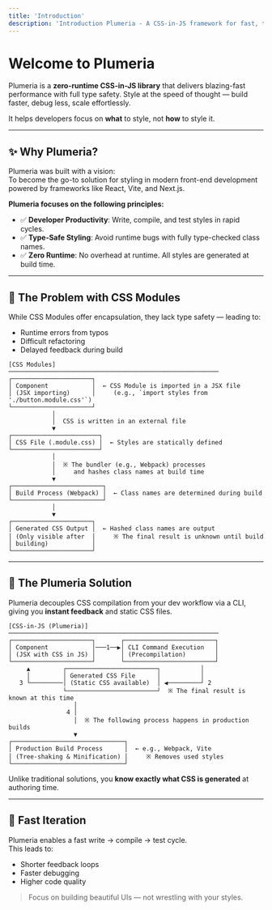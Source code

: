 ```yaml
---
title: 'Introduction'
description: 'Introduction Plumeria - A CSS-in-JS framework for fast, type-safe, zero-runtime styling.'
---
```


# Welcome to Plumeria

Plumeria is a **zero-runtime CSS-in-JS library** that delivers blazing-fast performance with full type safety.
Style at the speed of thought — build faster, debug less, scale effortlessly.


It helps developers focus on **what** to style, not **how** to style it.

---

## ✨ Why Plumeria?

Plumeria was built with a vision:  
To become the go-to solution for styling in modern front-end development powered by frameworks like React, Vite, and Next.js.

**Plumeria focuses on the following principles:**

- ✅ **Developer Productivity**: Write, compile, and test styles in rapid cycles.
- ✅ **Type-Safe Styling**: Avoid runtime bugs with fully type-checked class names.
- ✅ **Zero Runtime**: No overhead at runtime. All styles are generated at build time.

---

## 🧩 The Problem with CSS Modules

While CSS Modules offer encapsulation, they lack type safety — leading to:

- Runtime errors from typos
- Difficult refactoring
- Delayed feedback during build

```
[CSS Modules]
──────────────────────────────────────────────────────────
┌──────────────────────┐
│ Component            │  ← CSS Module is imported in a JSX file  
│ (JSX importing)      │     (e.g., `import styles from './button.module.css'`)  
└──────────────────────┘
            │
            │  CSS is written in an external file
            ▼
┌────────────────────────┐
│ CSS File (.module.css) │  ← Styles are statically defined  
└────────────────────────┘
            │
            │  ※ The bundler (e.g., Webpack) processes  
            │     and hashes class names at build time  
            ▼
┌─────────────────────────┐
│ Build Process (Webpack) │  ← Class names are determined during build  
└─────────────────────────┘
            │
            ▼
┌──────────────────────┐
│ Generated CSS Output │  ← Hashed class names are output  
│ (Only visible after  │     ※ The final result is unknown until build  
│ building)            │  
└──────────────────────┘

```
---

## 🧪 The Plumeria Solution

Plumeria decouples CSS compilation from your dev workflow via a CLI, giving you **instant feedback** and static CSS files.

```
[CSS-in-JS (Plumeria)]
──────────────────────────────────────────────────────────
┌──────────────────────┐       ┌─────────────────────────┐
│ Component            │───1──▶│ CLI Command Execution   │
│ (JSX with CSS in JS) │       │ (Precompilation)        │
└──────────────────────┘       └─────────────────────────┘
     ▲         ┌─────────────────────────┐           │
     │         │ Generated CSS File      │           │
   3 └─────────│ (Static CSS available)  │ ◀─────────┘ 2
               └─────────────────────────┘  ※ The final result is known at this time
                  │
                4 │
                  │  ※ The following process happens in production builds  
                  ▼
┌───────────────────────────────┐
│ Production Build Process      │  ← e.g., Webpack, Vite  
│ (Tree-shaking & Minification) │     ※ Removes used styles  
└───────────────────────────────┘
```



Unlike traditional solutions, you **know exactly what CSS is generated** at authoring time.

---

## 🏁 Fast Iteration

Plumeria enables a fast write → compile → test cycle.  
This leads to:

- Shorter feedback loops
- Faster debugging
- Higher code quality

> Focus on building beautiful UIs — not wrestling with your styles.

